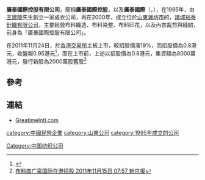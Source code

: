 '''廣泰國際控股有限公司'''，簡稱'''廣泰國際控股'''，以及'''廣泰國際'''（'''{{lang-en|Greatime International Holdings Limited}}'''，{{hkex|0844}}），在1995年，由[[王建陵|王建陵]]先生創立一家成衣公司，再在2000年，成立位於[[山東|山東]][[濰坊市|濰坊市]]的，[[諸城裕泰針織有限公司|諸城裕泰針織有限公司]]，主要經營布料織造、布料染整、布料印花，以及內衣裁剪與縫紉，前身為「廣豪國際控股有限公司」。

在2011年11月24日，於[[香港交易所|香港交易所]]主板上市，較招股價漲19%，而招股價為0.8港元，收盤報0.95港元<ref>{{Cite web |url=http://www.etnet.com.hk/www/tc/news/home_categorized_news_detail.php?newsid=ETN211124212 |title=《新股掛牌》廣豪國際（８４４）收報０﹒９５元，高招股價１９％ 經濟通 24/11/2011 16:05 |access-date=2011-11-26 |archive-date=2016-03-05 |archive-url=https://web.archive.org/web/20160305075914/http://www.etnet.com.hk/www/tc/news/home_categorized_news_detail.php?newsid=ETN211124212 }}</ref>，而在上市前，上述以招股價為0.8港元，集資額為8000萬港元，發行新股為2000萬股舊股<ref>[http://hk.jrj.com.cn/2011/11/15075711557051.shtml 布料商广豪国际在港招股 2011年11月15日 07:57 新京报]</ref>

==參考==
{{reflist}}

==連結==
*[http://www.greatimeintl.com GreatimeIntl.com] {{Wayback|url=http://www.greatimeintl.com/ |date=20210615153840 }}

[[category:中國民營企業|category:中國民營企業]]
[[category:山東公司|category:山東公司]]
[[Category:中国纺织公司|Category:中国纺织公司]]
[[category:1995年成立的公司|category:1995年成立的公司]]